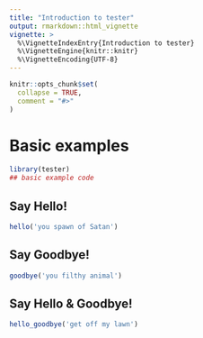 ```yaml
---
title: "Introduction to tester"
output: rmarkdown::html_vignette
vignette: >
  %\VignetteIndexEntry{Introduction to tester}
  %\VignetteEngine{knitr::knitr}
  %\VignetteEncoding{UTF-8}
---
```


```r
knitr::opts_chunk$set(
  collapse = TRUE,
  comment = "#>"
)
```
# Basic examples

```r
library(tester)
## basic example code
```

## Say Hello!

```r
hello('you spawn of Satan')
```

## Say Goodbye!

```r
goodbye('you filthy animal')
```

## Say Hello & Goodbye!

```r
hello_goodbye('get off my lawn')
```
